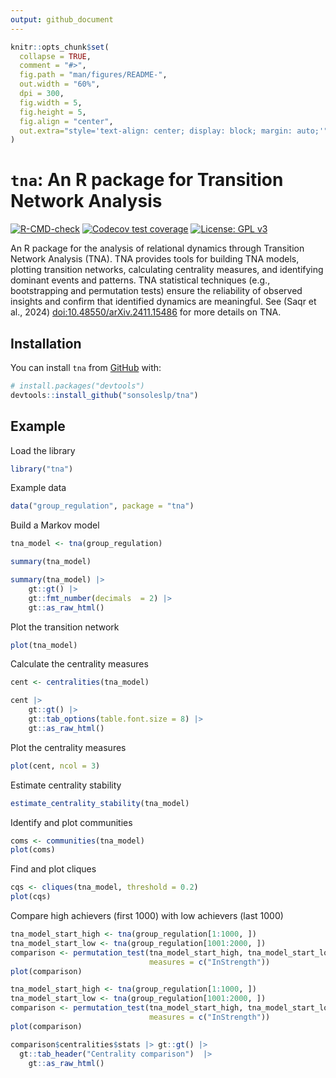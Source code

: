 ```yaml
---
output: github_document
---
```


<!-- README.md is generated from README.Rmd. Please edit that file -->

```r
knitr::opts_chunk$set(
  collapse = TRUE,
  comment = "#>",
  fig.path = "man/figures/README-",
  out.width = "60%",
  dpi = 300,
  fig.width = 5,
  fig.height = 5,
  fig.align = "center",
  out.extra="style='text-align: center; display: block; margin: auto;'"
)
```

# `tna`: An R package for Transition Network Analysis

<!-- badges: start -->
[![R-CMD-check](https://github.com/sonsoleslp/tna/actions/workflows/R-CMD-check.yaml/badge.svg)](https://github.com/sonsoleslp/tna/actions/workflows/R-CMD-check.yaml)
[![Codecov test coverage](https://codecov.io/gh/sonsoleslp/tna/graph/badge.svg)](https://app.codecov.io/gh/sonsoleslp/tna)
[![License: GPL v3](https://img.shields.io/badge/License-GPLv3-blue.svg)](https://www.gnu.org/licenses/gpl-3.0)

<!-- badges: end -->

An R package for the analysis of relational dynamics through 
Transition Network Analysis (TNA). TNA provides tools for building TNA models, 
plotting transition networks, calculating centrality measures, and identifying 
dominant events and patterns. TNA statistical techniques (e.g., bootstrapping 
and permutation tests) ensure the reliability of observed insights and confirm
that identified dynamics are meaningful. See (Saqr et al., 2024) 
<doi:10.48550/arXiv.2411.15486> for more details on TNA.

## Installation

You can install `tna` from [GitHub](https://github.com/) with:

```r
# install.packages("devtools")
devtools::install_github("sonsoleslp/tna")
```

## Example

Load the library
```r
library("tna")
```

Example data
```r
data("group_regulation", package = "tna")
```

Build a Markov model
```r
tna_model <- tna(group_regulation)
```

```r
summary(tna_model)
```
```r
summary(tna_model) |>
    gt::gt() |>
    gt::fmt_number(decimals  = 2) |>
    gt::as_raw_html()
```


Plot the transition network
```r
plot(tna_model)
```

Calculate the centrality measures
```r
cent <- centralities(tna_model)
```

```r
cent |>
    gt::gt() |>
    gt::tab_options(table.font.size = 8) |>
    gt::as_raw_html()
```

Plot the centrality measures
```r
plot(cent, ncol = 3)
```

Estimate centrality stability
```r
estimate_centrality_stability(tna_model)
```


Identify and plot communities
```r
coms <- communities(tna_model)
plot(coms)
```

Find and plot cliques
```r
cqs <- cliques(tna_model, threshold = 0.2)
plot(cqs)
```

Compare high achievers (first 1000) with low achievers (last 1000)
```r
tna_model_start_high <- tna(group_regulation[1:1000, ])
tna_model_start_low <- tna(group_regulation[1001:2000, ])
comparison <- permutation_test(tna_model_start_high, tna_model_start_low,
                               measures = c("InStrength"))
plot(comparison)
```
 
::: {layout-ncol=2}
```r
tna_model_start_high <- tna(group_regulation[1:1000, ])
tna_model_start_low <- tna(group_regulation[1001:2000, ])
comparison <- permutation_test(tna_model_start_high, tna_model_start_low,
                               measures = c("InStrength"))
plot(comparison)
```

```r
comparison$centralities$stats |> gt::gt() |> 
  gt::tab_header("Centrality comparison")  |>
    gt::as_raw_html()
```
:::


